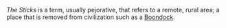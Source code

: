 ''The Sticks'' is a term, usually pejorative, that refers to a remote, rural area; a place that is removed from civilization such as a [[Boondock]].